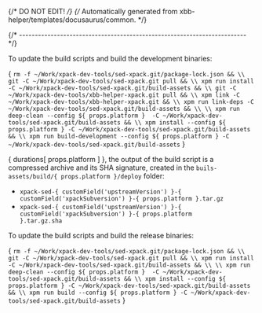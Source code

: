 {/* DO NOT EDIT! */}
{/* Automatically generated from xbb-helper/templates/docusaurus/common. */}




{/* ------------------------------------------------------------------------ */}

To update the build scripts and build the development binaries:

<CodeBlock language="sh"> {
`rm -f ~/Work/xpack-dev-tools/sed-xpack.git/package-lock.json && \\
git -C ~/Work/xpack-dev-tools/sed-xpack.git pull && \\
xpm run install -C ~/Work/xpack-dev-tools/sed-xpack.git/build-assets && \\
git -C ~/Work/xpack-dev-tools/xbb-helper-xpack.git pull && \\
xpm link -C ~/Work/xpack-dev-tools/xbb-helper-xpack.git && \\
xpm run link-deps -C ~/Work/xpack-dev-tools/sed-xpack.git/build-assets && \\
\\
xpm run deep-clean --config ${ props.platform }  -C ~/Work/xpack-dev-tools/sed-xpack.git/build-assets && \\
xpm install --config ${ props.platform } -C ~/Work/xpack-dev-tools/sed-xpack.git/build-assets && \\
xpm run build-development --config ${ props.platform } -C ~/Work/xpack-dev-tools/sed-xpack.git/build-assets`
} </CodeBlock>

{ durations[ props.platform ] }, the output of the build script is a compressed
archive and its SHA signature, created in
the <code>buils-assets/build/{ props.platform }/deploy</code> folder:

* <code>xpack-sed-{ customField('upstreamVersion') }-{ customField('xpackSubversion') }-{ props.platform }.tar.gz</code>
* <code>xpack-sed-{ customField('upstreamVersion') }-{ customField('xpackSubversion') }-{ props.platform }.tar.gz.sha</code>

To update the build scripts and build the release binaries:

<CodeBlock language="sh"> {
`rm -f ~/Work/xpack-dev-tools/sed-xpack.git/package-lock.json && \\
git -C ~/Work/xpack-dev-tools/sed-xpack.git pull && \\
xpm run install -C ~/Work/xpack-dev-tools/sed-xpack.git/build-assets && \\
\\
xpm run deep-clean --config ${ props.platform }  -C ~/Work/xpack-dev-tools/sed-xpack.git/build-assets && \\
xpm install --config ${ props.platform } -C ~/Work/xpack-dev-tools/sed-xpack.git/build-assets && \\
xpm run build --config ${ props.platform } -C ~/Work/xpack-dev-tools/sed-xpack.git/build-assets`
} </CodeBlock>
